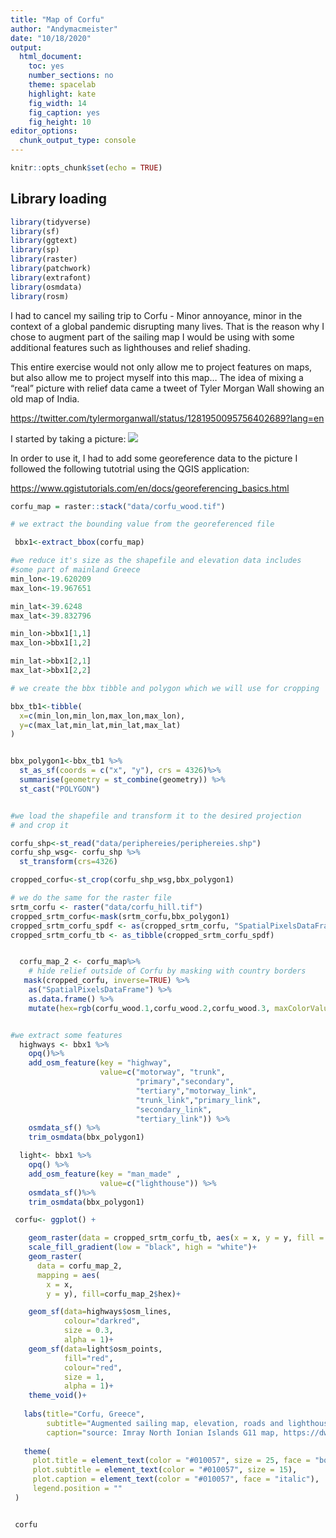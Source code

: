 ```yaml
---
title: "Map of Corfu"
author: "Andymacmeister"
date: "10/18/2020"
output:
  html_document: 
    toc: yes
    number_sections: no
    theme: spacelab
    highlight: kate
    fig_width: 14
    fig_caption: yes
    fig_height: 10
editor_options: 
  chunk_output_type: console
---
```


```r
knitr::opts_chunk$set(echo = TRUE)
```

## Library loading

```r
library(tidyverse)
library(sf)
library(ggtext)
library(sp)
library(raster)
library(patchwork)
library(extrafont)
library(osmdata)
library(rosm)


```

I had to cancel my sailing trip to Corfu - Minor annoyance, minor in the context of a global pandemic disrupting many lives. That is the reason why I chose to augment part of the sailing map I would be using with some additional features such as lighthouses and relief shading. 

This entire exercise would not only allow me to project features on maps, but also allow me  to project myself into this map... The idea of mixing a "real" picture with relief data came a tweet of Tyler Morgan Wall showing an old map of India.

<https://twitter.com/tylermorganwall/status/1281950095756402689?lang=en>

I started by taking a picture: 
![](data/corfu_picture.jpg)


In order to use it, I had to add some georeference data to the picture I followed the following tutotrial using the QGIS application:

<https://www.qgistutorials.com/en/docs/georeferencing_basics.html>


```r

corfu_map = raster::stack("data/corfu_wood.tif")

# we extract the bounding value from the georeferenced file

 bbx1<-extract_bbox(corfu_map)

#we reduce it's size as the shapefile and elevation data includes
#some part of mainland Greece
min_lon<-19.620209
max_lon<-19.967651

min_lat<-39.6248
max_lat<-39.832796

min_lon->bbx1[1,1]
max_lon->bbx1[1,2]

min_lat->bbx1[2,1]
max_lat->bbx1[2,2]

# we create the bbx tibble and polygon which we will use for cropping

bbx_tb1<-tibble(
  x=c(min_lon,min_lon,max_lon,max_lon),
  y=c(max_lat,min_lat,min_lat,max_lat)
)


bbx_polygon1<-bbx_tb1 %>%
  st_as_sf(coords = c("x", "y"), crs = 4326)%>%
  summarise(geometry = st_combine(geometry)) %>%
  st_cast("POLYGON")


#we load the shapefile and transform it to the desired projection
# and crop it

corfu_shp<-st_read("data/periphereies/periphereies.shp")
corfu_shp_wsg<- corfu_shp %>%
  st_transform(crs=4326)

cropped_corfu<-st_crop(corfu_shp_wsg,bbx_polygon1)

# we do the same for the raster file
srtm_corfu <- raster("data/corfu_hill.tif")
cropped_srtm_corfu<-mask(srtm_corfu,bbx_polygon1)
cropped_srtm_corfu_spdf <- as(cropped_srtm_corfu, "SpatialPixelsDataFrame")
cropped_srtm_corfu_tb <- as_tibble(cropped_srtm_corfu_spdf)


  corfu_map_2 <- corfu_map%>%
    # hide relief outside of Corfu by masking with country borders
   mask(cropped_corfu, inverse=TRUE) %>%
    as("SpatialPixelsDataFrame") %>%
    as.data.frame() %>%
    mutate(hex=rgb(corfu_wood.1,corfu_wood.2,corfu_wood.3, maxColorValue = 255))


#we extract some features
  highways <- bbx1 %>%
    opq()%>%
    add_osm_feature(key = "highway",
                    value=c("motorway", "trunk",
                            "primary","secondary",
                            "tertiary","motorway_link",
                            "trunk_link","primary_link",
                            "secondary_link",
                            "tertiary_link")) %>%
    osmdata_sf() %>% 
    trim_osmdata(bbx_polygon1) 

  light<- bbx1 %>%
    opq() %>%
    add_osm_feature(key = "man_made" ,
                    value=c("lighthouse")) %>%
    osmdata_sf()%>% 
    trim_osmdata(bbx_polygon1) 

 corfu<- ggplot() +

    geom_raster(data = cropped_srtm_corfu_tb, aes(x = x, y = y, fill = corfu_hill))+
    scale_fill_gradient(low = "black", high = "white")+
    geom_raster(
      data = corfu_map_2,
      mapping = aes(
        x = x,
        y = y), fill=corfu_map_2$hex)+

    geom_sf(data=highways$osm_lines,
            colour="darkred",
            size = 0.3,
            alpha = 1)+
    geom_sf(data=light$osm_points,
            fill="red",
            colour="red",
            size = 1,
            alpha = 1)+
    theme_void()+
 
   labs(title="Corfu, Greece",
        subtitle="Augmented sailing map, elevation, roads and lighthouses",
        caption="source: Imray North Ionian Islands G11 map, https://dwtkns.com/srtm30m/, https://earthdata.nasa.gov, OpenStreetMap")+
   
   theme(
     plot.title = element_text(color = "#010057", size = 25, face = "bold"),
     plot.subtitle = element_text(color = "#010057", size = 15),
     plot.caption = element_text(color = "#010057", face = "italic"),
     legend.position = ""
 )


 corfu
 
 
```

